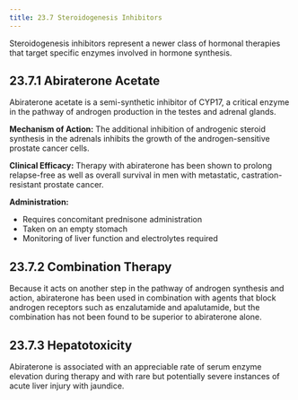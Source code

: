 ```yaml
---
title: 23.7 Steroidogenesis Inhibitors
---
```



Steroidogenesis inhibitors represent a newer class of hormonal therapies that target specific enzymes involved in hormone synthesis.

## 23.7.1 Abiraterone Acetate

Abiraterone acetate is a semi-synthetic inhibitor of CYP17, a critical enzyme in the pathway of androgen production in the testes and adrenal glands.

**Mechanism of Action:**
The additional inhibition of androgenic steroid synthesis in the adrenals inhibits the growth of the androgen-sensitive prostate cancer cells.

**Clinical Efficacy:**
Therapy with abiraterone has been shown to prolong relapse-free as well as overall survival in men with metastatic, castration-resistant prostate cancer.

**Administration:**
- Requires concomitant prednisone administration
- Taken on an empty stomach
- Monitoring of liver function and electrolytes required

## 23.7.2 Combination Therapy

Because it acts on another step in the pathway of androgen synthesis and action, abiraterone has been used in combination with agents that block androgen receptors such as enzalutamide and apalutamide, but the combination has not been found to be superior to abiraterone alone.

## 23.7.3 Hepatotoxicity

Abiraterone is associated with an appreciable rate of serum enzyme elevation during therapy and with rare but potentially severe instances of acute liver injury with jaundice.
